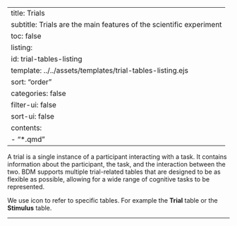 
---
title: <i class="bi bi-database"></i> Trials
subtitle: Trials are the main features of the scientific experiment
toc: false
listing:
  id: trial-tables-listing
  template: ../../assets/templates/trial-tables-listing.ejs
  sort: "order"
  categories: false
  filter-ui: false
  sort-ui: false
  contents:
    - "*.qmd"
---

A trial is a single instance of a participant interacting with a task. It contains information about the participant, the task, and the interaction between the two. BDM supports multiple trial-related tables that are designed to be as flexible as possible, allowing for a wide range of cognitive tasks to be represented.

::: {.callout-tip appearance="simple"}
We use <i class="bi bi-grid-3x3"></i> icon to refer to specific tables. For example the **<i class="bi bi-grid-3x3"></i> Trial** table or the **<i class="bi bi-grid-3x3"></i> Stimulus** table.
:::


::: {#trial-tables-listing}
:::

<hr />

